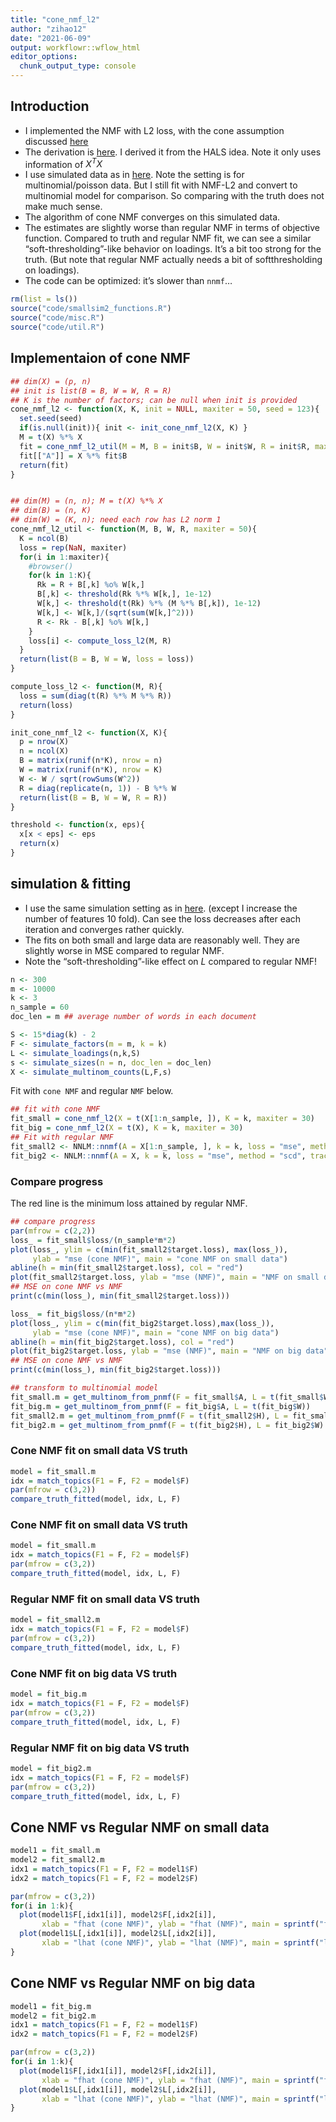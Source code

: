```yaml
---
title: "cone_nmf_l2"
author: "zihao12"
date: "2021-06-09"
output: workflowr::wflow_html
editor_options:
  chunk_output_type: console
---
```


## Introduction

* I implemented the NMF with L2 loss, with the cone assumption discussed [here](https://zihao12.github.io/ebpmf_data_analysis/cone_pmf1.html) 
* The derivation is [here](https://drive.google.com/file/d/1DVqrtRsBnHa2gQ-GkoUBWTfezo51PCP5/view?usp=sharing). I derived it from the HALS idea. Note it only uses information of $X^T X$
* I use simulated data as in [here](https://zihao12.github.io/ebpmf_data_analysis/cone_pmf1.html). Note the setting is for multinomial/poisson data. But I still fit with NMF-L2 and convert to multinomial model for comparison. So comparing with the truth does not make much sense. 
* The algorithm of cone NMF converges on this simulated data.
* The estimates are slightly worse than regular NMF in terms of objective function. Compared to truth and regular NMF fit, we can see a similar "soft-thresholding"-like behavior on loadings. It's a bit too strong for the truth. (But note that regular NMF actually needs a bit of softthresholding on loadings).
* The code can be optimized: it's slower than `nnmf`...

```r
rm(list = ls())
source("code/smallsim2_functions.R")
source("code/misc.R")
source("code/util.R")
```

## Implementaion of cone NMF
```r
## dim(X) = (p, n)
## init is list(B = B, W = W, R = R)
## K is the number of factors; can be null when init is provided
cone_nmf_l2 <- function(X, K, init = NULL, maxiter = 50, seed = 123){
  set.seed(seed)
  if(is.null(init)){ init <- init_cone_nmf_l2(X, K) }
  M = t(X) %*% X
  fit = cone_nmf_l2_util(M = M, B = init$B, W = init$W, R = init$R, maxiter = maxiter)
  fit[["A"]] = X %*% fit$B
  return(fit)
}


## dim(M) = (n, n); M = t(X) %*% X
## dim(B) = (n, K)
## dim(W) = (K, n); need each row has L2 norm 1
cone_nmf_l2_util <- function(M, B, W, R, maxiter = 50){
  K = ncol(B)
  loss = rep(NaN, maxiter)
  for(i in 1:maxiter){
    #browser()
    for(k in 1:K){
      Rk = R + B[,k] %o% W[k,]
      B[,k] <- threshold(Rk %*% W[k,], 1e-12)
      W[k,] <- threshold(t(Rk) %*% (M %*% B[,k]), 1e-12)
      W[k,] <- W[k,]/(sqrt(sum(W[k,]^2)))
      R <- Rk - B[,k] %o% W[k,]
    }
    loss[i] <- compute_loss_l2(M, R)
  }
  return(list(B = B, W = W, loss = loss))
}

compute_loss_l2 <- function(M, R){
  loss = sum(diag(t(R) %*% M %*% R))
  return(loss)
}

init_cone_nmf_l2 <- function(X, K){
  p = nrow(X)
  n = ncol(X)
  B = matrix(runif(n*K), nrow = n)
  W = matrix(runif(n*K), nrow = K)
  W <- W / sqrt(rowSums(W^2))
  R = diag(replicate(n, 1)) - B %*% W
  return(list(B = B, W = W, R = R))
}

threshold <- function(x, eps){
  x[x < eps] <- eps
  return(x)
}
```





## simulation & fitting

* I use the same simulation setting as in [here](https://zihao12.github.io/ebpmf_data_analysis/cone_pmf1.html). (except I increase the number of features 10 fold). Can see the loss decreases after each iteration and converges rather quickly. 
* The fits on both small and large data are reasonably well. They are slightly worse in MSE compared to regular NMF.
* Note the "soft-thresholding"-like effect on $L$ compared to regular NMF!

```r
n <- 300
m <- 10000
k <- 3
n_sample = 60
doc_len = m ## average number of words in each document

S <- 15*diag(k) - 2
F <- simulate_factors(m = m, k = k)
L <- simulate_loadings(n,k,S)
s <- simulate_sizes(n = n, doc_len = doc_len)
X <- simulate_multinom_counts(L,F,s)
```


Fit with `cone NMF` and regular `NMF` below. 
```r
## fit with cone NMF
fit_small = cone_nmf_l2(X = t(X[1:n_sample, ]), K = k, maxiter = 30)
fit_big = cone_nmf_l2(X = t(X), K = k, maxiter = 30)
## Fit with regular NMF
fit_small2 <- NNLM::nnmf(A = X[1:n_sample, ], k = k, loss = "mse", method = "scd", trace = 1)
fit_big2 <- NNLM::nnmf(A = X, k = k, loss = "mse", method = "scd", trace = 1)
```


### Compare progress 

The red line is the minimum loss attained by regular NMF. 
```r
## compare progress
par(mfrow = c(2,2))
loss_ = fit_small$loss/(n_sample*m*2)
plot(loss_, ylim = c(min(fit_small2$target.loss), max(loss_)),
     ylab = "mse (cone NMF)", main = "cone NMF on small data")
abline(h = min(fit_small2$target.loss), col = "red")
plot(fit_small2$target.loss, ylab = "mse (NMF)", main = "NMF on small data")
## MSE on cone NMF vs NMF
print(c(min(loss_), min(fit_small2$target.loss)))

loss_ = fit_big$loss/(n*m*2)
plot(loss_, ylim = c(min(fit_big2$target.loss),max(loss_)),
     ylab = "mse (cone NMF)", main = "cone NMF on big data")
abline(h = min(fit_big2$target.loss), col = "red")
plot(fit_big2$target.loss, ylab = "mse (NMF)", main = "NMF on big data")
## MSE on cone NMF vs NMF
print(c(min(loss_), min(fit_big2$target.loss)))
```



```r
## transform to multinomial model
fit_small.m = get_multinom_from_pnmf(F = fit_small$A, L = t(fit_small$W))
fit_big.m = get_multinom_from_pnmf(F = fit_big$A, L = t(fit_big$W))
fit_small2.m = get_multinom_from_pnmf(F = t(fit_small2$H), L = fit_small2$W)
fit_big2.m = get_multinom_from_pnmf(F = t(fit_big2$H), L = fit_big2$W)
```


### Cone NMF fit on small data VS truth
```r
model = fit_small.m
idx = match_topics(F1 = F, F2 = model$F)
par(mfrow = c(3,2))
compare_truth_fitted(model, idx, L, F)
```

### Cone NMF fit on small data VS truth
```r
model = fit_small.m
idx = match_topics(F1 = F, F2 = model$F)
par(mfrow = c(3,2))
compare_truth_fitted(model, idx, L, F)
```

### Regular NMF fit on small data VS truth
```r
model = fit_small2.m
idx = match_topics(F1 = F, F2 = model$F)
par(mfrow = c(3,2))
compare_truth_fitted(model, idx, L, F)
```


### Cone NMF fit on big data VS truth
```r
model = fit_big.m
idx = match_topics(F1 = F, F2 = model$F)
par(mfrow = c(3,2))
compare_truth_fitted(model, idx, L, F)
```

### Regular NMF fit on big data VS truth
```r
model = fit_big2.m
idx = match_topics(F1 = F, F2 = model$F)
par(mfrow = c(3,2))
compare_truth_fitted(model, idx, L, F)
```



## Cone NMF vs Regular NMF on small data
```r
model1 = fit_small.m
model2 = fit_small2.m
idx1 = match_topics(F1 = F, F2 = model1$F)
idx2 = match_topics(F1 = F, F2 = model2$F)

par(mfrow = c(3,2))
for(i in 1:k){
  plot(model1$F[,idx1[i]], model2$F[,idx2[i]], 
       xlab = "fhat (cone NMF)", ylab = "fhat (NMF)", main = sprintf("factor %d", i))
  plot(model1$L[,idx1[i]], model2$L[,idx2[i]],
       xlab = "lhat (cone NMF)", ylab = "lhat (NMF)", main = sprintf("loading %d", i))
}
```

## Cone NMF vs Regular NMF on big data
```r
model1 = fit_big.m
model2 = fit_big2.m
idx1 = match_topics(F1 = F, F2 = model1$F)
idx2 = match_topics(F1 = F, F2 = model2$F)

par(mfrow = c(3,2))
for(i in 1:k){
  plot(model1$F[,idx1[i]], model2$F[,idx2[i]], 
       xlab = "fhat (cone NMF)", ylab = "fhat (NMF)", main = sprintf("factor %d", i))
  plot(model1$L[,idx1[i]], model2$L[,idx2[i]],
       xlab = "lhat (cone NMF)", ylab = "lhat (NMF)", main = sprintf("loading %d", i))
}
```

